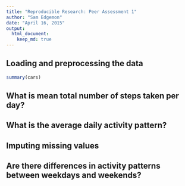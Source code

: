 ```yaml
---
title: "Reproducible Research: Peer Assessment 1"
author: "Sam Edgemon"
date: "April 16, 2015"
output: 
  html_document:
    keep_md: true
---
```



## Loading and preprocessing the data


```r
summary(cars)
```




## What is mean total number of steps taken per day?



## What is the average daily activity pattern?



## Imputing missing values



## Are there differences in activity patterns between weekdays and weekends?
